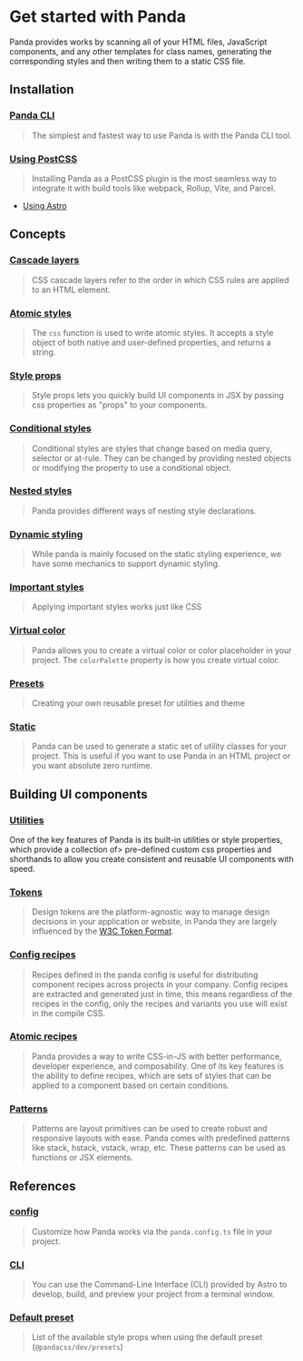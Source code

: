# Get started with Panda

Panda provides works by scanning all of your HTML files, JavaScript components, and any other templates for class names,
generating the corresponding styles and then writing them to a static CSS file.

## Installation

### [Panda CLI](./cli.mdx)

> The simplest and fastest way to use Panda is with the Panda CLI tool.

### [Using PostCSS](./postcss.mdx)

> Installing Panda as a PostCSS plugin is the most seamless way to integrate it with build tools like webpack, Rollup,
> Vite, and Parcel.

- [Using Astro](./astro.mdx)

## Concepts

### [Cascade layers](/docs/concepts/cascade-layers.mdx)

> CSS cascade layers refer to the order in which CSS rules are applied to an HTML element.

### [Atomic styles](/docs/concepts/atomic-styles.mdx)

> The `css` function is used to write atomic styles. It accepts a style object of both native and user-defined
> properties, and returns a string.

### [Style props](/docs/concepts/style-props.mdx)

> Style props lets you quickly build UI components in JSX by passing css properties as "props" to your components.

### [Conditional styles](/docs/concepts/conditional-styles.mdx)

> Conditional styles are styles that change based on media query, selector or at-rule. They can be changed by providing
> nested objects or modifying the property to use a conditional object.

### [Nested styles](/docs/concepts/nested-styles.mdx)

> Panda provides different ways of nesting style declarations.

### [Dynamic styling](/docs/concepts/dynamic-styling.mdx)

> While panda is mainly focused on the static styling experience, we have some mechanics to support dynamic styling.

### [Important styles](/docs/concepts/important.mdx)

> Applying important styles works just like CSS

### [Virtual color](/docs/virtual-color.mdx)

> Panda allows you to create a virtual color or color placeholder in your project. The `colorPalette` property is how
> you create virtual color.

### [Presets](/docs/creating-a-preset.mdx)

> Creating your own reusable preset for utilities and theme

### [Static](/docs/static.mdx)

> Panda can be used to generate a static set of utility classes for your project. This is useful if you want to use
> Panda in an HTML project or you want absolute zero runtime.

## Building UI components

### [Utilities](/docs/utilities/00-intro.mdx)

One of the key features of Panda is its built-in utilities or style properties, which provide a collection of>
pre-defined custom css properties and shorthands to allow you create consistent and reusable UI components with speed.

### [Tokens](/docs/tokens/00-introduction.mdx)

> Design tokens are the platform-agnostic way to manage design decisions in your application or website, in Panda they
> are largely influenced by the [W3C Token Format](https://tr.designtokens.org/format/).

### [Config recipes](/docs/recipe/config-recipe.mdx)

> Recipes defined in the panda config is useful for distributing component recipes across projects in your company.
> Config recipes are extracted and generated just in time, this means regardless of the recipes in the config, only the
> recipes and variants you use will exist in the compile CSS.

### [Atomic recipes](/docs/recipe/atomic-recipe.mdx)

> Panda provides a way to write CSS-in-JS with better performance, developer experience, and composability. One of its
> key features is the ability to define recipes, which are sets of styles that can be applied to a component based on
> certain conditions.

### [Patterns](/docs/patterns/00-intro.mdx)

> Patterns are layout primitives can be used to create robust and responsive layouts with ease. Panda comes with
> predefined patterns like stack, hstack, vstack, wrap, etc. These patterns can be used as functions or JSX elements.

## References

### [config](/docs/reference/panda-config.mdx)

> Customize how Panda works via the `panda.config.ts` file in your project.

### [CLI](/docs/reference/cli.mdx)

> You can use the Command-Line Interface (CLI) provided by Astro to develop, build, and preview your project from a
> terminal window.

### [Default preset](/docs/references/default-style-props.mdx)

> List of the available style props when using the default preset (`@pandacss/dev/presets`)
